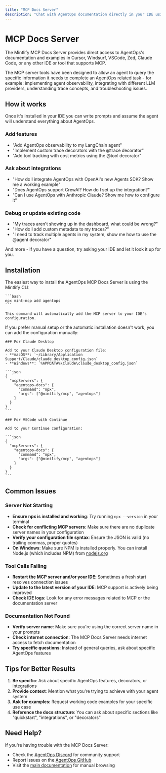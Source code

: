 ```yaml
---
title: "MCP Docs Server"
description: "Chat with AgentOps documentation directly in your IDE using the Mintlify MCP Docs Server"
---
```


# MCP Docs Server

The Mintlify MCP Docs Server provides direct access to AgentOps's documentation and examples in Cursor, Windsurf, VSCode, Zed, Claude Code, or any other IDE or tool that supports MCP.

The MCP server tools have been designed to allow an agent to query the specific information it needs to complete an AgentOps related task - for example: implementing agent observability, integrating with different LLM providers, understanding trace concepts, and troubleshooting issues.

## How it works

Once it's installed in your IDE you can write prompts and assume the agent will understand everything about AgentOps.

### Add features

- "Add AgentOps observability to my LangChain agent"
- "Implement custom trace decorators with the @trace decorator"
- "Add tool tracking with cost metrics using the @tool decorator"

### Ask about integrations

- "How do I integrate AgentOps with OpenAI's new Agents SDK? Show me a working example"
- "Does AgentOps support CrewAI? How do I set up the integration?"
- "Can I use AgentOps with Anthropic Claude? Show me how to configure it"

### Debug or update existing code

- "My traces aren't showing up in the dashboard, what could be wrong?"
- "How do I add custom metadata to my traces?"
- "I need to track multiple agents in my system, show me how to use the @agent decorator"

And more - if you have a question, try asking your IDE and let it look it up for you.

## Installation

<Tabs>
  <Tab title="Quick Install">
    The easiest way to install the AgentOps MCP Docs Server is using the Mintlify CLI:
    
    ```bash
    npx mint-mcp add agentops
    ```
    
    This command will automatically add the MCP server to your IDE's configuration.
  </Tab>
  
  <Tab title="Manual Configuration">
    If you prefer manual setup or the automatic installation doesn't work, you can add the configuration manually:
    
    ### For Claude Desktop
    
    Add to your Claude Desktop configuration file:
    - **macOS**: `~/Library/Application Support/Claude/claude_desktop_config.json`
    - **Windows**: `%APPDATA%\Claude\claude_desktop_config.json`
    
    ```json
    {
      "mcpServers": {
        "agentops-docs": {
          "command": "npx",
          "args": ["@mintlify/mcp", "agentops"]
        }
      }
    }
    ```
    
    ### For VSCode with Continue
    
    Add to your Continue configuration:
    
    ```json
    {
      "mcpServers": {
        "agentops-docs": {
          "command": "npx",
          "args": ["@mintlify/mcp", "agentops"]
        }
      }
    }
    ```
  </Tab>
</Tabs>

## Common Issues

### Server Not Starting

- **Ensure npx is installed and working**: Try running `npx --version` in your terminal
- **Check for conflicting MCP servers**: Make sure there are no duplicate server names in your configuration
- **Verify your configuration file syntax**: Ensure the JSON is valid (no trailing commas, proper quotes)
- **On Windows**: Make sure NPM is installed properly. You can install Node.js (which includes NPM) from [nodejs.org](https://nodejs.org/)

### Tool Calls Failing

- **Restart the MCP server and/or your IDE**: Sometimes a fresh start resolves connection issues
- **Update to the latest version of your IDE**: MCP support is actively being improved
- **Check IDE logs**: Look for any error messages related to MCP or the documentation server

### Documentation Not Found

- **Verify server name**: Make sure you're using the correct server name in your prompts
- **Check internet connection**: The MCP Docs Server needs internet access to fetch documentation
- **Try specific questions**: Instead of general queries, ask about specific AgentOps features

## Tips for Better Results

1. **Be specific**: Ask about specific AgentOps features, decorators, or integrations
2. **Provide context**: Mention what you're trying to achieve with your agent system
3. **Ask for examples**: Request working code examples for your specific use case
4. **Reference the docs structure**: You can ask about specific sections like "quickstart", "integrations", or "decorators"

## Need Help?

If you're having trouble with the MCP Docs Server:
- Check the [AgentOps Discord](https://discord.gg/UgJyyxx7uc) for community support
- Report issues on the [AgentOps GitHub](https://github.com/AgentOps-AI/agentops)
- Visit the [main documentation](https://docs.agentops.ai) for manual browsing